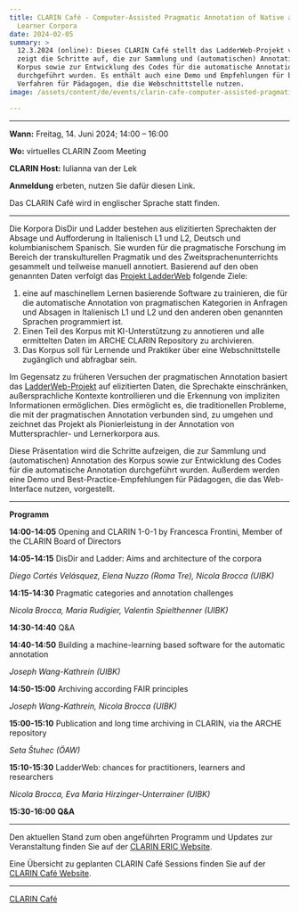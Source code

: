 ```yaml
---
title: CLARIN Café - Computer-Assisted Pragmatic Annotation of Native and
  Learner Corpora
date: 2024-02-05
summary: >
  12.3.2024 (online): Dieses CLARIN Café stellt das LadderWeb-Projekt vor und
  zeigt die Schritte auf, die zur Sammlung und (automatischen) Annotation des
  Korpus sowie zur Entwicklung des Codes für die automatische Annotation
  durchgeführt wurden. Es enthält auch eine Demo und Empfehlungen für bewährte
  Verfahren für Pädagogen, die die Webschnittstelle nutzen.
image: /assets/content/de/events/clarin-cafe-computer-assisted-pragmatic-annotation-of-native-and-learner-corpora/image.png

---
```


***

**Wann:** Freitag, 14. Juni 2024; 14:00 – 16:00

**Wo:** virtuelles CLARIN Zoom Meeting

**CLARIN Host:** Iulianna van der Lek

**Anmeldung** erbeten, nutzen Sie dafür diesen Link.

Das CLARIN Café wird in englischer Sprache statt finden.

***

Die Korpora DisDir und Ladder bestehen aus elizitierten Sprechakten der Absage und Aufforderung in Italienisch L1 und L2, Deutsch und kolumbianischem Spanisch. Sie wurden für die pragmatische Forschung im Bereich der transkulturellen Pragmatik und des Zweitsprachenunterrichts gesammelt und teilweise manuell annotiert. Basierend auf den oben genannten Daten verfolgt das [Projekt LadderWeb](/projects/ladderweb-pragmatically-annotated-web-based-corpus-query-interface-requests-and-cancellations/) folgende Ziele:

1. eine auf maschinellem Lernen basierende Software zu trainieren, die für die automatische Annotation von pragmatischen Kategorien in Anfragen und Absagen in Italienisch L1 und L2 und den anderen oben genannten Sprachen programmiert ist.
2. Einen Teil des Korpus mit KI-Unterstützung zu annotieren und alle ermittelten Daten im ARCHE CLARIN Repository zu archivieren.
3. Das Korpus soll für Lernende und Praktiker über eine Webschnittstelle zugänglich und abfragbar sein.

Im Gegensatz zu früheren Versuchen der pragmatischen Annotation basiert das [LadderWeb-Projekt](/projects/ladderweb-pragmatically-annotated-web-based-corpus-query-interface-requests-and-cancellations/) auf elizitierten Daten, die Sprechakte einschränken, außersprachliche Kontexte kontrollieren und die Erkennung von impliziten Informationen ermöglichen. Dies ermöglicht es, die traditionellen Probleme, die mit der pragmatischen Annotation verbunden sind, zu umgehen und zeichnet das Projekt als Pionierleistung in der Annotation von Muttersprachler- und Lernerkorpora aus.

Diese Präsentation wird die Schritte aufzeigen, die zur Sammlung und (automatischen) Annotation des Korpus sowie zur Entwicklung des Codes für die automatische Annotation durchgeführt wurden. Außerdem werden eine Demo und Best-Practice-Empfehlungen für Pädagogen, die das Web-Interface nutzen, vorgestellt.

***

**Programm**

**14:00-14:05** Opening and CLARIN 1-0-1 by Francesca Frontini, Member of the CLARIN Board of Directors

**14:05-14:15** DisDir and Ladder: Aims and architecture of the corpora

*Diego Cortés Velásquez, Elena Nuzzo (Roma Tre), Nicola Brocca (UIBK)*

**14:15-14:30** Pragmatic categories and annotation challenges

*Nicola Brocca, Maria Rudigier, Valentin Spielthenner (UIBK)*

**14:30-14:40** Q\&A

**14:40-14:50** Building a machine-learning based software for the automatic annotation

*Joseph Wang-Kathrein (UIBK)*

**14:50-15:00** Archiving according FAIR principles

*Joseph Wang-Kathrein, Nicola Brocca (UIBK)*

**15:00-15:10** Publication and long time archiving in CLARIN, via the ARCHE repository

*Seta Štuhec (ÖAW)*

**15:10-15:30** LadderWeb: chances for practitioners, learners and researchers

*Nicola Brocca, Eva Maria Hirzinger-Unterrainer (UIBK)*

**15:30-16:00 Q\&A**

***

Den aktuellen Stand zum oben angeführten Programm und Updates zur Veranstaltung finden Sie auf der [CLARIN ERIC Website](https://www.clarin.eu/event/2024/clarin-cafe-computer-assisted-pragmatic-annotation-native-and-learner-corpora).

Eine Übersicht zu geplanten CLARIN Café Sessions finden Sie auf der [CLARIN Café Website](https://www.clarin.eu/content/clarin-cafe).

***

[CLARIN Café](https://www.clarin.eu/content/clarin-cafe)
